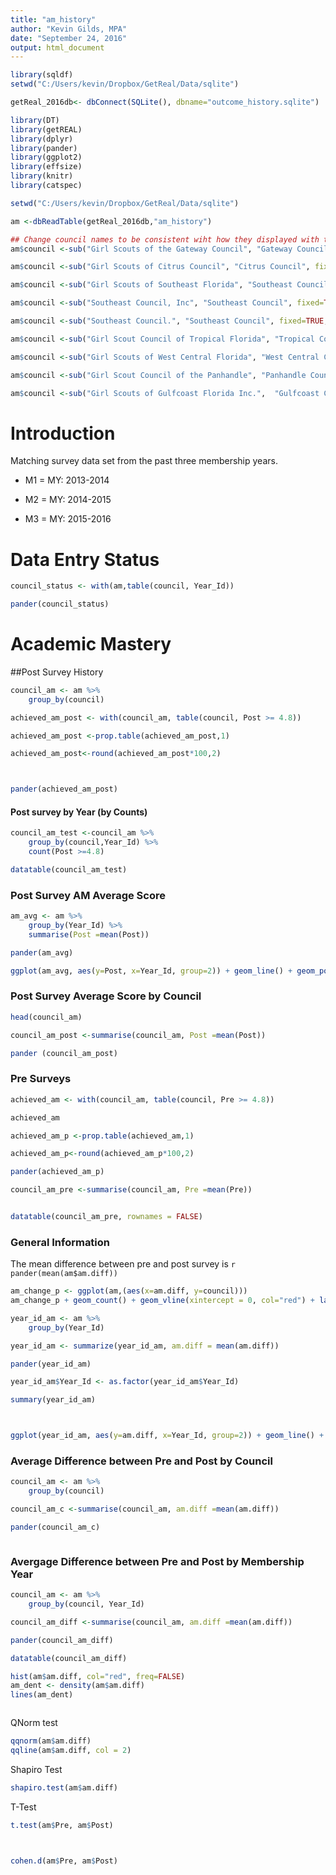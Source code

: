 ```yaml
---
title: "am_history"
author: "Kevin Gilds, MPA"
date: "September 24, 2016"
output: html_document
---
```



```r


library(sqldf)
setwd("C:/Users/kevin/Dropbox/GetReal/Data/sqlite")

getReal_2016db<- dbConnect(SQLite(), dbname="outcome_history.sqlite")

library(DT)
library(getREAL)
library(dplyr)
library(pander)
library(ggplot2)
library(effsize)
library(knitr)
library(catspec)

```


```r
setwd("C:/Users/kevin/Dropbox/GetReal/Data/sqlite")

am <-dbReadTable(getReal_2016db,"am_history")


```


```r
## Change council names to be consistent wiht how they displayed with the surveys
am$council <-sub("Girl Scouts of the Gateway Council", "Gateway Council", fixed=TRUE, am$council)

am$council <-sub("Girl Scouts of Citrus Council", "Citrus Council", fixed=TRUE, am$council)

am$council <-sub("Girl Scouts of Southeast Florida", "Southeast Council", fixed=TRUE, am$council)

am$council <-sub("Southeast Council, Inc", "Southeast Council", fixed=TRUE, am$council)

am$council <-sub("Southeast Council.", "Southeast Council", fixed=TRUE, am$council)

am$council <-sub("Girl Scout Council of Tropical Florida", "Tropical Council", fixed = TRUE, am$council)

am$council <-sub("Girl Scouts of West Central Florida", "West Central Council", fixed = TRUE, am$council)

am$council <-sub("Girl Scout Council of the Panhandle", "Panhandle Council", fixed = TRUE, am$council)

am$council <-sub("Girl Scouts of Gulfcoast Florida Inc.",  "Gulfcoast Council", fixed = TRUE, am$council)

```

# Introduction

Matching survey data set from the past three membership years.

* M1 = MY: 2013-2014

* M2 = MY: 2014-2015

* M3 = MY: 2015-2016


# Data Entry Status 

```r
council_status <- with(am,table(council, Year_Id))

pander(council_status)

```



# Academic Mastery

##Post Survey History

```r

council_am <- am %>%
    group_by(council)

achieved_am_post <- with(council_am, table(council, Post >= 4.8))

achieved_am_post <-prop.table(achieved_am_post,1)

achieved_am_post<-round(achieved_am_post*100,2)



pander(achieved_am_post)

```



#### Post survey by Year (by Counts)
```r


council_am_test <-council_am %>%
    group_by(council,Year_Id) %>%
    count(Post >=4.8)

datatable(council_am_test)

```



### Post Survey AM Average Score

```r
am_avg <- am %>%
    group_by(Year_Id) %>%
    summarise(Post =mean(Post))

pander(am_avg)

```

```r
ggplot(am_avg, aes(y=Post, x=Year_Id, group=2)) + geom_line() + geom_point()


```


### Post Survey Average Score by Council

```r


head(council_am)

council_am_post <-summarise(council_am, Post =mean(Post))

pander (council_am_post)

```


### Pre Surveys
```r
achieved_am <- with(council_am, table(council, Pre >= 4.8))

achieved_am

achieved_am_p <-prop.table(achieved_am,1)

achieved_am_p<-round(achieved_am_p*100,2)

pander(achieved_am_p)
```


```r
council_am_pre <-summarise(council_am, Pre =mean(Pre))


datatable(council_am_pre, rownames = FALSE)


```


### General Information 

The mean difference between pre and post survey is `r pander(mean(am$am.diff))`



```r
am_change_p <- ggplot(am,(aes(x=am.diff, y=council)))
am_change_p + geom_count() + geom_vline(xintercept = 0, col="red") + labs(x="Pre and Post Difference", y="Pre Outcome Score", title="Healthy Releationship Survey Results")


```


```r
year_id_am <- am %>%
    group_by(Year_Id)

year_id_am <- summarize(year_id_am, am.diff = mean(am.diff))

pander(year_id_am)

year_id_am$Year_Id <- as.factor(year_id_am$Year_Id)

summary(year_id_am)



ggplot(year_id_am, aes(y=am.diff, x=Year_Id, group=2)) + geom_line() + geom_point()

```



### Average Difference between Pre and Post by Council

```r
council_am <- am %>%
    group_by(council)

council_am_c <-summarise(council_am, am.diff =mean(am.diff))

pander(council_am_c)



```


### Avergage Difference between Pre and Post by Membership Year

```r
council_am <- am %>%
    group_by(council, Year_Id)

council_am_diff <-summarise(council_am, am.diff =mean(am.diff))

pander(council_am_diff)

datatable(council_am_diff)

```



```r





hist(am$am.diff, col="red", freq=FALSE)
am_dent <- density(am$am.diff)
lines(am_dent)



```

QNorm test
```r

qqnorm(am$am.diff)
qqline(am$am.diff, col = 2)

```

Shapiro Test
```r
shapiro.test(am$am.diff)
```


T-Test

```r
t.test(am$Pre, am$Post)



cohen.d(am$Pre, am$Post)
```










